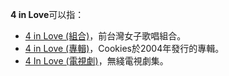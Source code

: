 '''4 in Love'''可以指：
*[[4_in_Love_(組合)|4 in Love (組合)]]，前台灣女子歌唱組合。
*[[4_in_Love_(專輯)|4 in Love (專輯)]]，Cookies於2004年發行的專輯。
*[[4_In_Love_(電視劇)|4 In Love (電視劇)]]，無綫電視劇集。

{{disambig|cat=数字文字混合消歧义}}